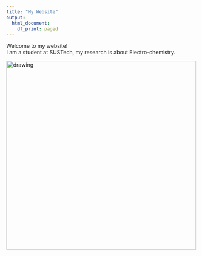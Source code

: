 ```yaml
---
title: "My Website"
output:
  html_document:
    df_print: paged
---
```


Welcome to my website!  
I am a student at SUSTech, my research is about Electro-chemistry.

<img src="figs/DSC03415.jpg" alt="drawing" width="500"/>
